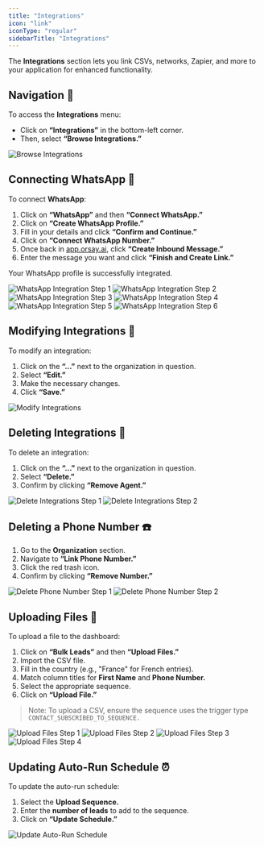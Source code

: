 ```yaml
---
title: "Integrations"
icon: "link"
iconType: "regular"
sidebarTitle: "Integrations"
---
```


The **Integrations** section lets you link CSVs, networks, Zapier, and more to your application for enhanced functionality.

## Navigation 🧭

To access the **Integrations** menu:

- Click on **“Integrations”** in the bottom-left corner.
- Then, select **“Browse Integrations.”**

<img src="/images/integrations/Capture_decran_2025-01-08_a_11.50.38.png" alt="Browse Integrations" />

## Connecting WhatsApp 📱

To connect **WhatsApp**:

1. Click on **“WhatsApp”** and then **“Connect WhatsApp.”**
2. Click on **“Create WhatsApp Profile.”**
3. Fill in your details and click **“Confirm and Continue.”**
4. Click on **“Connect WhatsApp Number.”**
5. Once back in [app.orsay.ai](http://app.orsay.ai/), click **“Create Inbound Message.”**
6. Enter the message you want and click **“Finish and Create Link.”**

Your WhatsApp profile is successfully integrated.

<img src="/images/integrations/Capture_decran_2025-01-08_a_11.52.09.png" alt="WhatsApp Integration Step 1" />
<img src="/images/integrations/Capture_decran_2025-01-08_a_11.52.25.png" alt="WhatsApp Integration Step 2" />
<img src="/images/integrations/Capture_decran_2025-01-08_a_11.52.34.png" alt="WhatsApp Integration Step 3" />
<img src="/images/integrations/Capture_decran_2025-01-08_a_11.52.44.png" alt="WhatsApp Integration Step 4" />
<img src="/images/integrations/Capture_decran_2025-01-08_a_11.52.55.png" alt="WhatsApp Integration Step 5" />
<img src="/images/integrations/Capture_decran_2025-01-08_a_11.53.07.png" alt="WhatsApp Integration Step 6" />

## Modifying Integrations 🔧

To modify an integration:

1. Click on the **“...”** next to the organization in question.
2. Select **“Edit.”**
3. Make the necessary changes.
4. Click **“Save.”**

<img src="/images/integrations/Capture_decran_2025-01-08_a_11.54.36.png" alt="Modify Integrations" />

## Deleting Integrations 🔗

To delete an integration:

1. Click on the **“...”** next to the organization in question.
2. Select **“Delete.”**
3. Confirm by clicking **“Remove Agent.”**

<img src="/images/integrations/Capture_decran_2025-01-08_a_11.54.53.png" alt="Delete Integrations Step 1" />
<img src="/images/integrations/Capture_decran_2025-01-08_a_11.55.02.png" alt="Delete Integrations Step 2" />

## Deleting a Phone Number ☎️

1. Go to the **Organization** section.
2. Navigate to **“Link Phone Number.”**
3. Click the red trash icon.
4. Confirm by clicking **“Remove Number.”**

<img src="/images/integrations/Capture_decran_2025-01-08_a_11.55.15.png" alt="Delete Phone Number Step 1" />
<img src="/images/integrations/Capture_decran_2025-01-08_a_11.55.24.png" alt="Delete Phone Number Step 2" />

## Uploading Files 📂

To upload a file to the dashboard:

1. Click on **“Bulk Leads”** and then **“Upload Files.”**
2. Import the CSV file.
3. Fill in the country (e.g., "France" for French entries).
4. Match column titles for **First Name** and **Phone Number.**
5. Select the appropriate sequence.
6. Click on **“Upload File.”**

> Note: To upload a CSV, ensure the sequence uses the trigger type `CONTACT_SUBSCRIBED_TO_SEQUENCE.`

<img src="/images/integrations/Capture_decran_2025-01-08_a_11.57.15.png" alt="Upload Files Step 1" />
<img src="/images/integrations/Capture_decran_2025-01-08_a_11.57.25.png" alt="Upload Files Step 2" />
<img src="/images/integrations/Capture_decran_2025-01-08_a_11.58.28.png" alt="Upload Files Step 3" />
<img src="/images/integrations/Capture_decran_2025-01-08_a_11.58.39.png" alt="Upload Files Step 4" />

## Updating Auto-Run Schedule ⏰

To update the auto-run schedule:

1. Select the **Upload Sequence.**
2. Enter the **number of leads** to add to the sequence.
3. Click on **“Update Schedule.”**

<img src="/images/integrations/Capture_decran_2025-01-08_a_11.59.16.png" alt="Update Auto-Run Schedule" />
